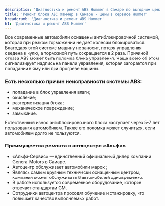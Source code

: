 ```yaml
---
description: 'Диагностика и ремонт ABS Hummer в Самаре по выгодным ценам в сертифицированном сервисе Хаммер.'
title: 'Ремонт блока АБС Хаммер в Самаре - цены в сервисе Hummer'
breadcrumb: 'Диагностика и ремонт ABS Hummer'
h1: 'Диагностика и ремонт ABS Hummer'
---
```


<p>
	 Все современные автомобили оснащены антиблокировочной системой, которая при резком торможении не дает колесам блокироваться. Благодаря этой системе машину не заносит, потеря управления сведена к нулю, а тормозной путь сокращается в 2 раза. Причиной отказа ABS может быть поломка блока управления. Чаще всего об этом сигнализирует надпись на панели управления, которая загорается при попадании в яму или при прогреве машины.&nbsp;
</p>
<h3>Есть несколько причин неисправности системы ABS:</h3>
<ul>
	<li>попадание в блок управления влаги;</li>
	<li>окисление;</li>
	<li>разгерметизация блока;</li>
	<li>механическое повреждение;</li>
	<li>замыкание.</li>
</ul>
<p>
	 Естественный износ антиблокировочного блока наступает через 5-7 лет пользования автомобилем. Также его поломка может случиться, если автомобилем долго не пользуются.&nbsp;
</p>
<h3>Преимущества ремонта в автоцентре «Альфа»</h3>
<ul>
	<li>«Альфа-Сервис» — единственный официальный дилер компании General Motors в Самаре.&nbsp;</li>
	<li>Автоцентр обслуживает автомобили марок <RemontModels />;</li>
	<li>Являясь самым крупным технически оснащенным центром, компания может обслуживать 8 автомобилей одновременно.&nbsp;</li>
	<li>В работе используется современное оборудование, которое отвечает стандартам GM.&nbsp;</li>
	<li>Сотрудники автоцентра проходят обучение и стажировку, что повышает качество выполняемых работ.</li>
</ul>